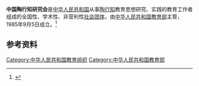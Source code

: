 '''中国陶行知研究会'''是[[中华人民共和国|中华人民共和国]]从事[[陶行知|陶行知]]教育思想研究、实践的教育工作者组成的全国性、学术性、非营利性[[社会团体|社会团体]]，由[[中华人民共和国教育部|中华人民共和国教育部]]主管，1985年9月5日成立。<ref>{{Cite book|title=中国教育大事典 • 上册|author=刘英杰主编; 凌志谦, 刘德宽副主编|publisher=浙江教育出版社|year=1993|isbn=|location=杭州|pages=}}</ref>

== 参考资料 ==
{{reflist}}

[[Category:中华人民共和国教育组织|Category:中华人民共和国教育组织]]
[[Category:中华人民共和国教育部|Category:中华人民共和国教育部]]